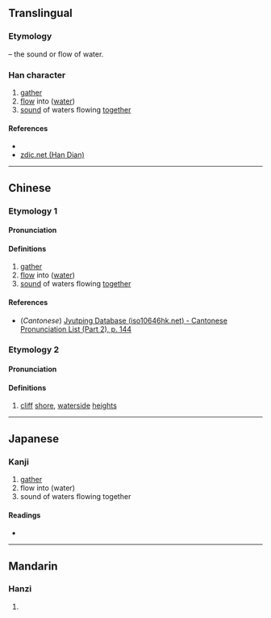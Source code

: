 {{also|潀}}
{{character info/new}}
==Translingual==

===Etymology===
{{Han compound|水|alt1=氵|t1=water|衆}} – the sound or flow of water.

===Han character===
{{Han char|rn=85|rad=水|as=12|sn=15|four=|canj=EHWO|ids=⿰氵⿱血乑}}

# [[gather]]
# [[flow]] into ([[water]])
# [[sound]] of waters flowing [[together]]

====References====
* {{Han ref|kx=0650.040|dkj=18262|dj=1060.080|hdz=31744.070|uh=6F68|ud=28520}}
* [http://www.zdic.net/z/1d/js/6F68.htm zdic.net (Han Dian)]

----

==Chinese==
{{zh-forms}}

===Etymology 1===
====Pronunciation====
{{zh-pron
|m=cōng
|c=zung1
|mc=y
|oc=y
|ma=
|cat=v,n
}}

====Definitions====
{{zh-hanzi}}

# [[gather]]
# [[flow]] into ([[water]])
# [[sound]] of waters flowing [[together]]

====References====
* (''Cantonese'') [http://www.iso10646hk.net/jp/document/download.jsp Jyutping Database (iso10646hk.net) - Cantonese Pronunciation List (Part 2), p. 144]

===Etymology 2===
====Pronunciation====
{{zh-pron
|m=zòng
|c=
|ma=
|cat=n
}}

====Definitions====
{{zh-hanzi}}

# [[cliff]] [[shore]], [[waterside]] [[height]]s

----

==Japanese==

===Kanji===
{{ja-kanji|grade=|rs=水12}}

# [[gather]]
# flow into (water)
# sound of waters flowing together

====Readings====
* {{ja-readings|on=[[そう]] (sō), [[ず]] (zu), [[しょう]] (shō), [[しゅ]] (shu), [[ぞう]] (zō)|kun=[[あつまる]] (atsumaru), [[みずあい]] (mizuai), [[きし]] (kishi)}}

----

==Mandarin==

===Hanzi===
{{cmn-hanzi|pin=[[cōng]] ([[cong1]]), [[zòng]] ([[zong4]])|wg=ts'ung<sup>1</sup>, tsung<sup>4</sup>}}

# {{defn|lang=cmn|sort=水12}}